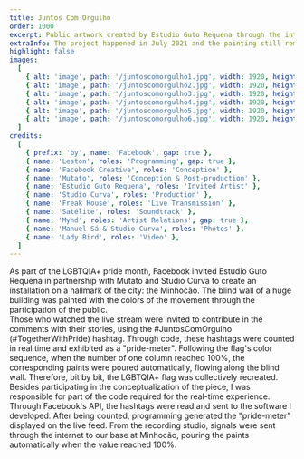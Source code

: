 ```yaml
---
title: Juntos Com Orgulho
order: 1000
excerpt: Public artwork created by Estudio Guto Requena through the interaction of the audience on a Facebook Live celebrating LGBTQIA+ pride month.
extraInfo: The project happened in July 2021 and the painting still remains on the building's blind wall.<br /> <br />[Video case](https://www.youtube.com/watch?v=PMHYVN3A11o)
highlight: false
images:
  [
    { alt: 'image', path: '/juntoscomorgulho1.jpg', width: 1920, height: 720 },
    { alt: 'image', path: '/juntoscomorgulho2.jpg', width: 1920, height: 720 },
    { alt: 'image', path: '/juntoscomorgulho3.jpg', width: 1920, height: 720 },
    { alt: 'image', path: '/juntoscomorgulho4.jpg', width: 1920, height: 720 },
    { alt: 'image', path: '/juntoscomorgulho5.jpg', width: 1920, height: 720 },
    { alt: 'image', path: '/juntoscomorgulho6.jpg', width: 1920, height: 720 },
  ]
credits:
  [
    { prefix: 'by', name: 'Facebook', gap: true },
    { name: 'Leston', roles: 'Programming', gap: true },
    { name: 'Facebook Creative', roles: 'Conception' },
    { name: 'Mutato', roles: 'Conception & Post-production' },
    { name: 'Estudio Guto Requena', roles: 'Invited Artist' },
    { name: 'Studio Curva', roles: 'Production' },
    { name: 'Freak House', roles: 'Live Transmission' },
    { name: 'Satélite', roles: 'Soundtrack' },
    { name: 'Mynd', roles: 'Artist Relations', gap: true },
    { name: 'Manuel Sá & Studio Curva', roles: 'Photos' },
    { name: 'Lady Bird', roles: 'Video' },
  ]
---
```

As part of the LGBTQIA+ pride month, Facebook invited Estudio Guto Requena in partnership with Mutato and Studio Curva to create an installation on a hallmark of the city: the Minhocão. The blind wall of a huge building was painted with the colors of the movement through the participation of the public. 
<br />
Those who watched the live stream were invited to contribute in the comments with their stories, using the #JuntosComOrgulho (#TogetherWithPride) hashtag. Through code, these hashtags were counted in real time and exhibited as a "pride-meter". Following the flag's color sequence, when the number of one column reached 100%, the corresponding paints were poured automatically, flowing along the blind wall. Therefore, bit by bit,  the LGBTQIA+ flag was collectively recreated. 
<br />
Besides participating in the conceptualization of the piece, I was responsible for part of the code required for the real-time experience. Through Facebook's API, the hashtags were read and sent to the software I developed. After being counted, programming generated the "pride-meter" displayed on the live feed. From the recording studio, signals were sent through the internet to our base at Minhocão, pouring the paints automatically when the value reached 100%. 
